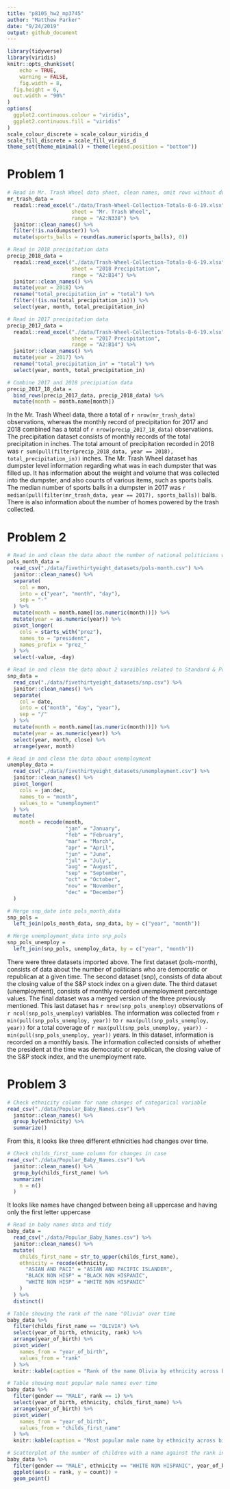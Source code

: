 ```yaml
---
title: "p8105_hw2_mp3745"
author: "Matthew Parker"
date: "9/24/2019"
output: github_document
---
```


```r
library(tidyverse)
library(viridis)
knitr::opts_chunk$set(
	echo = TRUE,
	warning = FALSE,
	fig.width = 8, 
  fig.height = 6,
  out.width = "90%"
)
options(
  ggplot2.continuous.colour = "viridis",
  ggplot2.continuous.fill = "viridis"
)
scale_colour_discrete = scale_colour_viridis_d
scale_fill_discrete = scale_fill_viridis_d
theme_set(theme_minimal() + theme(legend.position = "bottom"))
```



# Problem 1

```r
# Read in Mr. Trash Wheel data sheet, clean names, omit rows without dumpster specific data, round sports_balls to nearest int
mr_trash_data = 
  readxl::read_excel("./data/Trash-Wheel-Collection-Totals-8-6-19.xlsx", 
                     sheet = "Mr. Trash Wheel", 
                     range = "A2:N338") %>% 
  janitor::clean_names() %>%
  filter(!is.na(dumpster)) %>%
  mutate(sports_balls = round(as.numeric(sports_balls), 0))
```



```r
# Read in 2018 precipitation data
precip_2018_data = 
  readxl::read_excel("./data/Trash-Wheel-Collection-Totals-8-6-19.xlsx", 
                     sheet = "2018 Precipitation", 
                     range = "A2:B14") %>% 
  janitor::clean_names() %>%
  mutate(year = 2018) %>%
  rename("total_precipitation_in" = "total") %>%
  filter(!(is.na(total_precipitation_in))) %>%
  select(year, month, total_precipitation_in)

# Read in 2017 precipitation data
precip_2017_data = 
  readxl::read_excel("./data/Trash-Wheel-Collection-Totals-8-6-19.xlsx", 
                     sheet = "2017 Precipitation", 
                     range = "A2:B14") %>% 
  janitor::clean_names() %>%
  mutate(year = 2017) %>%
  rename("total_precipitation_in" = "total") %>%
  select(year, month, total_precipitation_in)

# Combine 2017 and 2018 precipiation data
precip_2017_18_data = 
  bind_rows(precip_2017_data, precip_2018_data) %>% 
  mutate(month = month.name[month])
```

In the Mr. Trash Wheel data, there a total of `r nrow(mr_trash_data)` observations, whereas the monthly record of precipitation for 2017 and 2018 combined has a total of `r nrow(precip_2017_18_data)` observations. The precipitation dataset consists of monthly records of the total precipitation in inches. The total amount of precipitation recorded in 2018 was `r sum(pull(filter(precip_2018_data, year == 2018), total_precipitation_in))` inches. The Mr. Trash Wheel dataset has dumpster level information regarding what was in each dumpster that was filled up. It has information about the weight and volume that was collected into the dumpster, and also counts of various items, such as sports balls. The median number of sports balls in a dumpster in 2017 was `r median(pull(filter(mr_trash_data, year == 2017), sports_balls))` balls. There is also information about the number of homes powered by the trash collected. 


# Problem 2

```r
# Read in and clean the data about the number of national politicians who are democratic or republican at a given time
pols_month_data = 
  read_csv("./data/fivethirtyeight_datasets/pols-month.csv") %>% 
  janitor::clean_names() %>%
  separate(
    col = mon,
    into = c("year", "month", "day"),
    sep = "-"
  ) %>%
  mutate(month = month.name[(as.numeric(month))]) %>%
  mutate(year = as.numeric(year)) %>%
  pivot_longer(
    cols = starts_with("prez"),
    names_to = "president",
    names_prefix = "prez_"
  ) %>%
  select(-value, -day)
```



```r
# Read in and clean the data about 2 varaibles related to Standard & Poor’s stock market index (S&P)
snp_data = 
  read_csv("./data/fivethirtyeight_datasets/snp.csv") %>% 
  janitor::clean_names() %>%
  separate(
    col = date,
    into = c("month", "day", "year"),
    sep = "/"
  ) %>%
  mutate(month = month.name[(as.numeric(month))]) %>%
  mutate(year = as.numeric(year)) %>%
  select(year, month, close) %>%
  arrange(year, month)
```



```r
# Read in and clean the data about unemployment
unemploy_data = 
  read_csv("./data/fivethirtyeight_datasets/unemployment.csv") %>% 
  janitor::clean_names() %>%
  pivot_longer(
    cols = jan:dec,
    names_to = "month",
    values_to = "unemployment"
  ) %>%
  mutate(
    month = recode(month, 
                   "jan" = "January",
                   "feb" = "February",
                   "mar" = "March",
                   "apr" = "April",
                   "jun" = "June",
                   "jul" = "July",
                   "aug" = "August",
                   "sep" = "September",
                   "oct" = "October",
                   "nov" = "November",
                   "dec" = "December")
  )
```



```r
# Merge snp_date into pols_month_data
snp_pols = 
  left_join(pols_month_data, snp_data, by = c("year", "month"))

# Merge unemployment_data into snp_pols
snp_pols_unemploy = 
  left_join(snp_pols, unemploy_data, by = c("year", "month"))
```

There were three datasets imported above. The first dataset (pols-month), consists of data about the number of politicians who are democratic or republican at a given time. The second dataset (snp), consists of data about the closing value of the S&P stock index on a given date. The third dataset (unemployment), consists of monthly recorded unemployment percentage values. The final dataset was a merged version of the three previously mentioned. This last dataset has `r nrow(snp_pols_unemploy)` observations of `r ncol(snp_pols_unemploy)` variables. The information was collected from `r min(pull(snp_pols_unemploy, year))` to `r max(pull(snp_pols_unemploy, year))` for a total coverage of `r max(pull(snp_pols_unemploy, year)) - min(pull(snp_pols_unemploy, year))` years. In this dataset, information is recorded on a monthly basis. The information collected consists of whether the president at the time was democratic or republican, the closing value of the S&P stock index, and the unemployment rate.


# Problem 3
```r
# Check ethnicity column for name changes of categorical variable
read_csv("./data/Popular_Baby_Names.csv") %>%
  janitor::clean_names() %>% 
  group_by(ethnicity) %>% 
  summarize()
```
From this, it looks like three different ethnicities had changes over time.



```r
# Check childs_first_name column for changes in case
read_csv("./data/Popular_Baby_Names.csv") %>%
  janitor::clean_names() %>% 
  group_by(childs_first_name) %>% 
  summarize(
    n = n()
  )
```
It looks like names have changed between being all uppercase and having only the first letter uppercase



```r
# Read in baby names data and tidy
baby_data = 
  read_csv("./data/Popular_Baby_Names.csv") %>% 
  janitor::clean_names() %>% 
  mutate(
    childs_first_name = str_to_upper(childs_first_name),
    ethnicity = recode(ethnicity,
      "ASIAN AND PACI" = "ASIAN AND PACIFIC ISLANDER",
      "BLACK NON HISP" = "BLACK NON HISPANIC",
      "WHITE NON HISP" = "WHITE NON HISPANIC"
    )
  ) %>% 
  distinct()
```



```r
# Table showing the rank of the name "Olivia" over time
baby_data %>% 
  filter(childs_first_name == "OLIVIA") %>% 
  select(year_of_birth, ethnicity, rank) %>%
  arrange(year_of_birth) %>%
  pivot_wider(
    names_from = "year_of_birth",
    values_from = "rank"
  ) %>% 
  knitr::kable(caption = "Rank of the name Olivia by ethnicity across birth years")
```



```r
# Table showing most popular male names over time
baby_data %>% 
  filter(gender == "MALE", rank == 1) %>% 
  select(year_of_birth, ethnicity, childs_first_name) %>% 
  arrange(year_of_birth) %>% 
  pivot_wider(
    names_from = "year_of_birth",
    values_from = "childs_first_name"
  ) %>% 
  knitr::kable(caption = "Most popular male name by ethnicity across birth years")
```



```r
# Scatterplot of the number of children with a name against the rank in popularity for that name, among male, white non-hispanic, children born in 2016
baby_data %>% 
  filter(gender == "MALE", ethnicity == "WHITE NON HISPANIC", year_of_birth == 2016) %>% 
  ggplot(aes(x = rank, y = count)) +
  geom_point()
```

